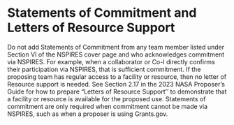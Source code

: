 # Statements of Commitment and Letters of Resource Support

<!-- # Statements of Commitment and Letters of Support, Feasibility and Endorsement -->

Do not add Statements of Commitment from any team member listed under Section VI of the NSPIRES cover page and who acknowledges commitment via NSPIRES. For example, when a collaborator or Co-I directly confirms their participation via NSPIRES, that is sufficient commitment. If the proposing team has regular access to a facility or resource, then no letter of Resource support is needed. See Section 2.17 in the 2023 NASA Proposer's Guide for how to prepare "Letters of Resource Support'' to demonstrate that a facility or resource is available for the proposed use. Statements of commitment are only required when commitment cannot be made via NSPIRES, such as when a proposer is using Grants.gov.